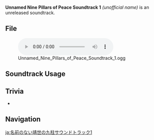 {{Soundtrack Infobox
|type       = Unreleased Soundtracks
|audio      = Unnamed Nine Pillars of Peace Soundtrack 1.ogg
}}
'''Unnamed Nine Pillars of Peace Soundtrack 1''' ''(unofficial name)'' is an unreleased soundtrack.

==File==
[[File:Unnamed Nine Pillars of Peace Soundtrack 1.ogg|600px]]

==Soundtrack Usage==
{{Soundtrack Usage
|location = Nine Pillars of Peace (Point of Interest);;Minlin//night;;Mingyun Village;;Mural Room
}}

==Trivia==
* {{Transclude|Moss Covered Path|MossCoveredPathTheme|section=1}}

==Navigation==
{{Soundtrack Navbox|Unreleased}}

[[ja:名前のない靖世の九柱サウンドトラック1]]